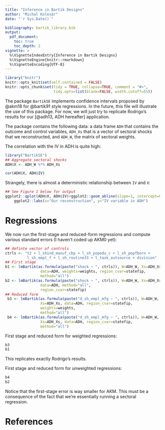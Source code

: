 ```yaml
---
title: "Inference in Bartik Designs"
author: "Michal Kolesár"
date: "`r Sys.Date()`"

bibliography: bartik_library.bib
output:
  pdf_document:
    toc: true
    toc_depth: 2
vignette: >
  %\VignetteIndexEntry{Inference in Bartik Designs}
  %\VignetteEngine{knitr::rmarkdown}
  %\VignetteEncoding{UTF-8}
---
```


```r
library("knitr")
knitr::opts_knit$set(self.contained = FALSE)
knitr::opts_chunk$set(tidy = TRUE, collapse=TRUE, comment = "#>",
                      tidy.opts=list(blank=FALSE, width.cutoff=55))
```

The package `BartikSE` implements confidence intervals proposed by @akm18 for
@bartik91 style regressions. In the future, this file will illustrate the use of
this package. For now, we will just try to replicate Rodrigo's results for our
[@adh13, ADH hereafter] application.

The package contains the following data: a data frame `ADH` that contains the
outcome and control variables, `ADH_Xs` that is a vector of sectoral shocks that
we reconstructed, and `ADH_W`, the matrix of sectoral weights.

The correlation with the IV in ADH is quite high:
```r
library("BartikSE")
## Aggregate sectoral shocks
ADH$X <- ADH_W %*% ADH_Xs

cor(ADH$X, ADH$IV)
```

Strangely, there is almost a deterministic relationship between `IV` and `X`:

```r
## See Figure 1 below for output
ggplot2::qplot(ADH$X, ADH$IV)+ggplot2::geom_abline(slope=1, intercept=0)+ggplot2::theme_bw()+
    ggplot2::labs(x="Our reconstruction", y="IV variable in ADH")
```



# Regressions

We now run the first-stage and reduced-form regressions and compute various
standard errors (I haven't coded up AKM0 yet):

```r
## definte vector of controls
ctrls <- "t2 + l_shind_manuf_cbp + l_sh_popedu_c + l_sh_popfborn +
          l_sh_empl_f + l_sh_routine33 + l_task_outsource + division"
## First stage
b1 <- lmBartik(as.formula(paste("shock ~ ", ctrls)), W=ADH_W, Xs=ADH_Xs,
                data=ADH, weights=weights, region_cvar=statefip,
                method="all")
b2 <- lmBartik(as.formula(paste("shock ~ ", ctrls)), W=ADH_W, Xs=ADH_Xs,
                data=ADH, method="all",
                region_cvar=statefip)
## Reduced form
 b3 <- lmBartik(as.formula(paste("d_sh_empl_mfg ~ ", ctrls)), W=ADH_W,
                Xs=ADH_Xs, data=ADH, region_cvar=statefip,
                weights=weights,
                method="all")
 b4 <- lmBartik(as.formula(paste("d_sh_empl_mfg ~ ", ctrls)), W=ADH_W,
                Xs=ADH_Xs, data=ADH, region_cvar=statefip,
                method="all")

```

First stage and reduced form for weighted regressions:
```r
b3
b1
```

This replicates exactly Rodrigo's results.


First stage and reduced form for unweighted regressions:
```r
b4
b2
```

Notice that the first-stage error is way smaller for AKM. This must be a
consequence of the fact that we're essentially running a sectoral regression.

# References
